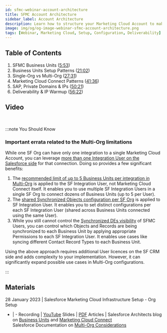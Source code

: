 ```yaml
---
id: sfmc-webinar-account-architecture
title: SFMC Account Architecture
sidebar_label: Account Architecture
description: Learn how to structure your Marketing Cloud Account to make the most of the Business Units, Marketing Cloud Connect and deliverability features.
image: img/og/og-image-webinar-sfmc-account-architecture.png
tags: [Webinar, Marketing Cloud, Setup, Configuration, Deliverability]
---
```



<LeadText content="Learn how to structure your Marketing Cloud Account to make the most of the Business Units, Marketing Cloud Connect and deliverability features." />

## Table of Contents

1. SFMC Business Units ([5:53](https://youtu.be/dRxcbwIA1K0?t=353))
2. Business Units Setup Patterns ([21:02](https://youtu.be/dRxcbwIA1K0?t=1262))
3. Single-Org vs Multi-Org ([27:31](https://youtu.be/dRxcbwIA1K0?t=1651))
4. Marketing Cloud Connect Patterns ([41:36](https://youtu.be/dRxcbwIA1K0?t=2496))
5. SAP, Private Domains & IPs ([50:21](https://youtu.be/dRxcbwIA1K0?t=3021))
6. Deliverability & IP Warmup ([56:22](https://youtu.be/dRxcbwIA1K0?t=3382))

## Video

<YouTube videoId="dRxcbwIA1K0" title="SFMC Account Architecture Webinar Recording" />

<br/>

:::note You Should Know

### Important errata related to the Multi-Org limitations

While one SF Org can have only one integration to a single Marketing Cloud Account, you can leverage [more than one Integration User on the Salesforce side](https://help.salesforce.com/s/articleView?id=000381081&type=1) for that connection. Doing so provides a few significant benefits:

1. The [recommended limit of up to 5 Business Units per integration in Multi-Org](https://youtu.be/dRxcbwIA1K0?t=2639) is applied to the SF Integration User, not Marketing Cloud Connect itself. It enables you to use multiple SF Integration Users in a single SF Org to connect dozens of Business Units (up to 5 per User).
2. The [shared Synchronized Objects configuration per SF Org](https://youtu.be/dRxcbwIA1K0?t=2037) is applied to SF Integration User. It enables you to set distinct configurations per each SF Integration User (shared across Business Units connected using the same User).
3. While you still cannot control the [Synchronized DEs visibility](https://youtu.be/dRxcbwIA1K0?t=2173) of SFMC Users, you can control which Objects and Records are being synchronized to each Business Unit by applying appropriate Permissions to each SF Integration User. It enables use cases like syncing different Contact Record Types to each Business Unit.

Using the above approach requires additional User licences on the SF CRM side and adds complexity to your implementation. However, it can significantly expand possible use cases in Multi-Org configurations.

:::

## Materials

28 January 2023 | Salesforce Marketing Cloud Infrastructure Setup - Org Setup
- | -
Recording | [YouTube](https://www.youtube.com/watch?v=dRxcbwIA1K0&list=PLOWi4YJyd0lTtKyr72NHpOawIsoGjbuwr&index=6)
Slides | [PDF](https://github.com/MateuszDabrowski/mateuszdabrowski.pl/blob/master/static/pdf/%5B2023-01%5D%20SFMC%20Account%20Architecture.pdf)
Articles | Salesforce Architects blog on [Business Units](https://medium.com/salesforce-architects/adopting-business-units-in-marketing-cloud-98eac8eda216) and [Marketing Cloud Connect](https://medium.com/salesforce-architects/implementing-marketing-cloud-with-multiple-salesforce-orgs-part-1-cf8637cf0985)<br/>Salesforce Documentation on [Multi-Org Considerations](https://help.salesforce.com/s/articleView?id=sf.mc_co_faqs_for_multi_org.htm)